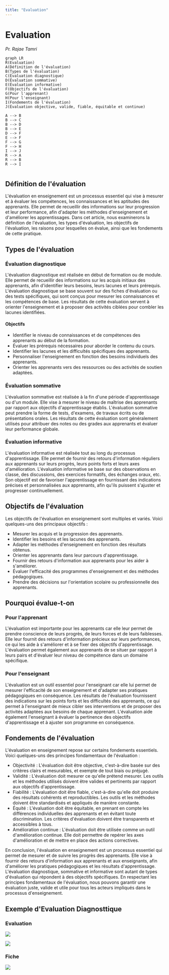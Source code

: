 ```yaml
---
title: "Evaluation"
---
```


# **Evaluation**

_Pr. Rajae Tamri_


<Download />

```mermaid
graph LR
R(Evaluation)
A(Définition de l'évaluation)
B(Types de l'évaluation)
C(Évaluation diagnostique)
D(Évaluation sommative)
E(Évaluation informative)
F(Objectifs de l'évaluation)
G(Pour l'apprenant)
H(Pour l'enseignant)
I(Fondements de l'évaluation)
J(Évaluation objective, valide, fiable, équitable et continue)

A --> B
B --> C
B --> D
B --> E
D --> F
E --> F
F --> G
F --> H
I --> J
R --> A
R --> B
R --> I


```

## Définition de l'évaluation

L'évaluation en enseignement est un processus essentiel qui vise à mesurer et à évaluer les compétences, les connaissances et les aptitudes des apprenants. Elle permet de recueillir des informations sur leur progression et leur performance, afin d'adapter les méthodes d'enseignement et d'améliorer les apprentissages. Dans cet article, nous examinerons la définition de l'évaluation, les types d'évaluation, les objectifs de l'évaluation, les raisons pour lesquelles on évalue, ainsi que les fondements de cette pratique.

## Types de l'évaluation

### Évaluation diagnostique

L'évaluation diagnostique est réalisée en début de formation ou de module. Elle permet de recueillir des informations sur les acquis initiaux des apprenants, afin d'identifier leurs besoins, leurs lacunes et leurs prérequis. L'évaluation diagnostique se base souvent sur des fiches d'évaluation ou des tests spécifiques, qui sont conçus pour mesurer les connaissances et les compétences de base. Les résultats de cette évaluation servent à orienter l'enseignement et à proposer des activités ciblées pour combler les lacunes identifiées.

#### Objectifs

- Identifier le niveau de connaissances et de compétences des apprenants au début de la formation.
- Évaluer les prérequis nécessaires pour aborder le contenu du cours.
- Identifier les lacunes et les difficultés spécifiques des apprenants.
- Personnaliser l'enseignement en fonction des besoins individuels des apprenants.
- Orienter les apprenants vers des ressources ou des activités de soutien adaptées.

### Évaluation sommative

L'évaluation sommative est réalisée à la fin d'une période d'apprentissage ou d'un module. Elle vise à mesurer le niveau de maîtrise des apprenants par rapport aux objectifs d'apprentissage établis. L'évaluation sommative peut prendre la forme de tests, d'examens, de travaux écrits ou de présentations orales. Les résultats de cette évaluation sont généralement utilisés pour attribuer des notes ou des grades aux apprenants et évaluer leur performance globale.

### Évaluation informative

L'évaluation informative est réalisée tout au long du processus d'apprentissage. Elle permet de fournir des retours d'information réguliers aux apprenants sur leurs progrès, leurs points forts et leurs axes d'amélioration. L'évaluation informative se base sur des observations en classe, des discussions, des exercices formatifs, des échanges oraux, etc. Son objectif est de favoriser l'apprentissage en fournissant des indications précises et personnalisées aux apprenants, afin qu'ils puissent s'ajuster et progresser continuellement.

## Objectifs de l'évaluation

Les objectifs de l'évaluation en enseignement sont multiples et variés. Voici quelques-uns des principaux objectifs :

- Mesurer les acquis et la progression des apprenants.
- Identifier les besoins et les lacunes des apprenants.
- Adapter les méthodes d'enseignement en fonction des résultats obtenus.
- Orienter les apprenants dans leur parcours d'apprentissage.
- Fournir des retours d'information aux apprenants pour les aider à s'améliorer.
- Évaluer l'efficacité des programmes d'enseignement et des méthodes pédagogiques.
- Prendre des décisions sur l'orientation scolaire ou professionnelle des apprenants.

## Pourquoi évalue-t-on

### Pour l'apprenant

L'évaluation est importante pour les apprenants car elle leur permet de prendre conscience de leurs progrès, de leurs forces et de leurs faiblesses. Elle leur fournit des retours d'information précieux sur leurs performances, ce qui les aide à s'améliorer et à se fixer des objectifs d'apprentissage. L'évaluation permet également aux apprenants de se situer par rapport à leurs pairs et d'évaluer leur niveau de compétence dans un domaine spécifique.

### Pour l'enseignant

L'évaluation est un outil essentiel pour l'enseignant car elle lui permet de mesurer l'efficacité de son enseignement et d'adapter ses pratiques pédagogiques en conséquence. Les résultats de l'évaluation fournissent des indications sur les points forts et les difficultés des apprenants, ce qui permet à l'enseignant de mieux cibler ses interventions et de proposer des activités adaptées aux besoins de chaque apprenant. L'évaluation aide également l'enseignant à évaluer la pertinence des objectifs d'apprentissage et à ajuster son programme en conséquence.

## Fondements de l'évaluation

L'évaluation en enseignement repose sur certains fondements essentiels. Voici quelques-uns des principes fondamentaux de l'évaluation :

- Objectivité : L'évaluation doit être objective, c'est-à-dire basée sur des critères clairs et mesurables, et exempte de tout biais ou préjugé.
- Validité : L'évaluation doit mesurer ce qu'elle prétend mesurer. Les outils et les méthodes utilisés doivent être valides et pertinents par rapport aux objectifs d'apprentissage.
- Fiabilité : L'évaluation doit être fiable, c'est-à-dire qu'elle doit produire des résultats cohérents et reproductibles. Les outils et les méthodes doivent être standardisés et appliqués de manière constante.
- Équité : L'évaluation doit être équitable, en prenant en compte les différences individuelles des apprenants et en évitant toute discrimination. Les critères d'évaluation doivent être transparents et accessibles à tous.
- Amélioration continue : L'évaluation doit être utilisée comme un outil d'amélioration continue. Elle doit permettre de repérer les axes d'amélioration et de mettre en place des actions correctives.

En conclusion, l'évaluation en enseignement est un processus essentiel qui permet de mesurer et de suivre les progrès des apprenants. Elle vise à fournir des retours d'information aux apprenants et aux enseignants, afin d'améliorer les pratiques pédagogiques et les résultats d'apprentissage. L'évaluation diagnostique, sommative et informative sont autant de types d'évaluation qui répondent à des objectifs spécifiques. En respectant les principes fondamentaux de l'évaluation, nous pouvons garantir une évaluation juste, valide et utile pour tous les acteurs impliqués dans le processus d'enseignement.

## Exemple d'Evaluation Diagnosttique

### Evaluation

![](/s2/gestion/ev-diagnostique-1.png)

![](/s2/gestion/ev-diagnostique-2.png)

### Fiche

![](/s2/gestion/ev-diagnostique-3.png)
